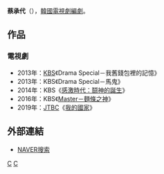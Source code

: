 {{blpsources|time=2017-01-06T04:26:13+00:00}}
{{expand|time=2017-01-06T04:26:13+00:00}}
{{藝人
| 姓名     = 蔡承代
| 類型     = 編劇
| 圖片     = 
| 圖片尺寸 = 
| 圖片簡介 = 
| 原名     = 
| 外文名   = 채승대
| 外文     = ko
| 羅馬拼音 = Chae Seung Dae
| 英文名   = 
| 綽號     = 
| 其他藝名 = 
| 國籍     = {{ROK}}
| 民族     = 
| 籍貫     = 
| 出生日期 = 
| 出生地點 = 
| 職業     = [[編劇|編劇]]
| 語言     = [[韓語|韓語]]
| 教育程度 = 
| 配偶     = 
| 出身地   = 
| 出道作   = 
| 出道日期 = 2012年
| 代表作   = 
| 活躍年代 = 
| 經紀公司 = 
}}

'''蔡承代'''（{{lang-ko|'''채승대'''}}），[[韓國|韓國]][[電視劇|電視劇]][[編劇|編劇]]。

== 作品 ==
=== 電視劇 ===
*2013年：[[韓國放送公社|KBS]]《Drama Special－我舊錢包裡的記憶》
*2013年：KBS《Drama Special－馬鬼》
*2014年：KBS《[[感激時代：鬪神的誕生|感激時代：鬪神的誕生]]》
*2016年：KBS《[[Master－麵條之神|Master－麵條之神]]》
*2019年：[[JTBC|JTBC]]《[[我的國家_(韓國電視劇)|我的國家]]》

== 外部連結 ==
*[http://people.search.naver.com/search.naver?where=nexearch&sm=tab_ppn&query=%EC%B1%84%EC%8A%B9%EB%8C%80&os=562472&ie=utf8&key=PeopleService NAVER搜索]{{ko}}

[[Category:韓國編劇|C]]
[[Category:蔡姓|C]]